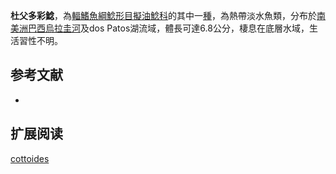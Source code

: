 {{Speciesbox
| name = 杜父多彩鯰
| image = 
| image_width = 250px
| status = NE
| status_system = IUCN3.1
| genus = Microglanis
| species = cottoides
| authority = [[Boulenger|Boulenger]], 1891
| synonyms = *''Pimelodus cottoides '',Boulenger, 1891 
}}
'''杜父多彩鯰'''，為[[輻鰭魚綱|輻鰭魚綱]][[鯰形目|鯰形目]][[擬油鯰科|擬油鯰科]]的其中一[[種|種]]，為熱帶淡水魚類，分布於[[南美洲|南美洲]][[巴西|巴西]][[烏拉圭河|烏拉圭河]]及dos Patos湖流域，體長可達6.8公分，棲息在底層水域，生活習性不明。

==参考文献==
*{{FishBase_species|genus=Microglanis|species=cottoides|year=2015|month=4}}

== 扩展阅读 ==
{{refbegin}}
{{wikispecies-inline|Microglanis cottoides|杜父多彩鯰}}
{{refend}}
{{Taxonbar|from=Q6408255}}

[[Category:多彩鯰屬|cottoides]]